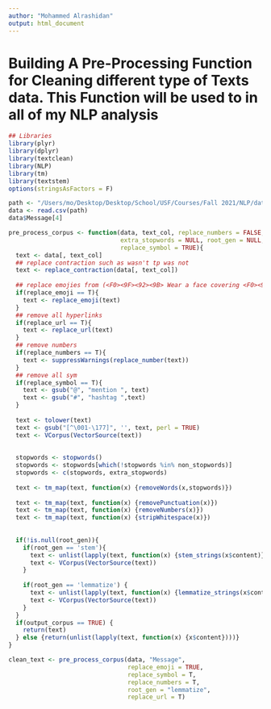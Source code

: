 ```yaml
---
author: "Mohammed Alrashidan"
output: html_document
---
```



# Building A Pre-Processing Function for Cleaning different type of Texts data. This Function will be used to in all of my NLP analysis

```r
## Libraries
library(plyr)
library(dplyr)
library(textclean)
library(NLP)
library(tm)
library(textstem)
options(stringsAsFactors = F)
```

```r
path <- "/Users/mo/Desktop/Desktop/School/USF/Courses/Fall 2021/NLP/datasets/city_of_SF_tweets.csv"
data <- read.csv(path)
data$Message[4]
```


```r
pre_process_corpus <- function(data, text_col, replace_numbers = FALSE, non_stopwords = NULL, 
                               extra_stopwords = NULL, root_gen = NULL, output_corpus = FALSE, replace_emoji = TRUE, replace_url = TRUE,
                               replace_symbol = TRUE){
  text <- data[, text_col]
  ## replace contraction such as wasn't tp was not
  text <- replace_contraction(data[, text_col])
  
  ## replace emojies from (<F0><9F><92><9B> Wear a face covering <F0><9F><92><9A>) to Wear a face covering 
  if(replace_emoji == T){
    text <- replace_emoji(text)
  }
  ## remove all hyperlinks
  if(replace_url == T){
    text <- replace_url(text)
  }
  ## remove numbers
  if(replace_numbers == T){
    text <- suppressWarnings(replace_number(text))
  }
  ## remove all sym
  if(replace_symbol == T){
    text <- gsub("@", "mention ", text)
    text <- gsub("#", "hashtag ",text)
  }
  
  text <- tolower(text)
  text <- gsub("[^\001-\177]", '', text, perl = TRUE)
  text <- VCorpus(VectorSource(text))
  
  
  stopwords <- stopwords()
  stopwords <- stopwords[which(!stopwords %in% non_stopwords)]
  stopwords <- c(stopwords, extra_stopwords)
  
  text <- tm_map(text, function(x) {removeWords(x,stopwords)})
  
  text <- tm_map(text, function(x) {removePunctuation(x)})
  text <- tm_map(text, function(x) {removeNumbers(x)})
  text <- tm_map(text, function(x) {stripWhitespace(x)})
  
  
  if(!is.null(root_gen)){
    if(root_gen == 'stem'){
      text <- unlist(lapply(text, function(x) {stem_strings(x$content)}))
      text <- VCorpus(VectorSource(text))
    }
    
    if(root_gen == 'lemmatize') {
      text <- unlist(lapply(text, function(x) {lemmatize_strings(x$content)}))
      text <- VCorpus(VectorSource(text))
    }
  }
  if(output_corpus == TRUE) {
    return(text)
  } else {return(unlist(lapply(text, function(x) {x$content})))}
}
```

```r
clean_text <- pre_process_corpus(data, "Message", 
                                 replace_emoji = TRUE, 
                                 replace_symbol = T, 
                                 replace_numbers = T, 
                                 root_gen = "lemmatize", 
                                 replace_url = T)

```

